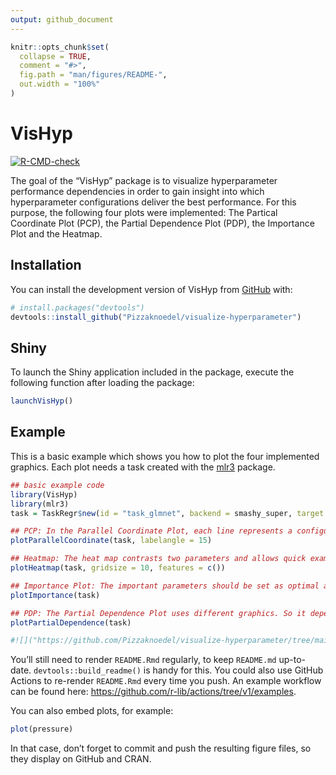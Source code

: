 ```yaml
---
output: github_document
---
```


<!-- README.md is generated from README.Rmd. Please edit that file -->

```r
knitr::opts_chunk$set(
  collapse = TRUE,
  comment = "#>",
  fig.path = "man/figures/README-",
  out.width = "100%"
)
```

# VisHyp

<!-- badges: start -->
[![R-CMD-check](https://github.com/Pizzaknoedel/visualize-hyperparameter/workflows/R-CMD-check/badge.svg)](https://github.com/Pizzaknoedel/visualize-hyperparameter/actions)
<!-- badges: end -->

The goal of the "VisHyp" package is to visualize hyperparameter performance dependencies in order to gain insight into which hyperparameter configurations deliver the best performance. For this purpose, the following four plots were implemented: The Partical Coordinate Plot (PCP), the Partial Dependence Plot (PDP), the Importance Plot and the Heatmap. 

## Installation

You can install the development version of VisHyp from [GitHub](https://github.com/) with:

```r
# install.packages("devtools")
devtools::install_github("Pizzaknoedel/visualize-hyperparameter")
```
## Shiny 

To launch the Shiny application included in the package, execute the following function after loading the package: 

```r
launchVisHyp()
```

## Example

This is a basic example which shows you how to plot the four implemented graphics. Each plot needs a task created with the [mlr3](https://github.com/mlr-org/mlr3) package.

```r 
## basic example code
library(VisHyp)
library(mlr3)
task = TaskRegr$new(id = "task_glmnet", backend = smashy_super, target = "yval")

## PCP: In the Parallel Coordinate Plot, each line represents a configuration and the color of the line represents the corresponding performance value. The Parallel Coordinate Plot helps to find configuration spaces that contain good performance values. 
plotParallelCoordinate(task, labelangle = 15)

## Heatmap: The heat map contrasts two parameters and allows quick examination of the effects of each configuration combination. The importance plot uses a surrogate learner to represent the importance of each parameter.
plotHeatmap(task, gridsize = 10, features = c())

## Importance Plot: The important parameters should be set as optimal as possible to get a good performance. To last still the partial Dependence Plot was implemented, with which it is possible to examine the individual definition areas of the parameters with the help of a Surrogats model.
plotImportance(task)

## PDP: The Partial Dependence Plot uses different graphics. So it depends on whether the user wants to look at one or more features. When viewing a numerical parameter, line plots are used. 
plotPartialDependence(task)
```


```r
#![]("https://github.com/Pizzaknoedel/visualize-hyperparameter/tree/main/man/figures/lcbench_Best_PCP.png")

```


You'll still need to render `README.Rmd` regularly, to keep `README.md` up-to-date. `devtools::build_readme()` is handy for this. You could also use GitHub Actions to re-render `README.Rmd` every time you push. An example workflow can be found here: <https://github.com/r-lib/actions/tree/v1/examples>.

You can also embed plots, for example:

```r
plot(pressure)
```

In that case, don't forget to commit and push the resulting figure files, so they display on GitHub and CRAN.
